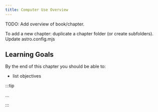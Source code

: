 ```yaml
---
title: Computer Use Overview
---
```


TODO: Add overview of book/chapter.

To add a new chapter: duplicate a chapter folder (or create subfolders). Update astro.config.mjs

## Learning Goals

By the end of this chapter you should be able to:

- list objectives

:::tip

...

:::
